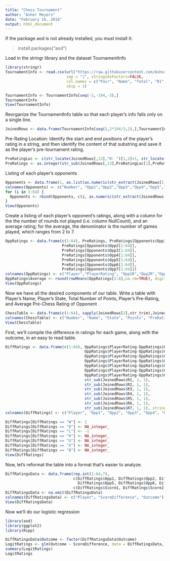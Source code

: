 ```yaml
---
title: "Chess Tournament"
author: "Asher Meyers"
date: "February 16, 2016"
output: html_document
---
```


If the package aod is not already installed, you must install it:

> install.packages("aod")

Load in the stringr library and the dataset TournamentInfo
```r
library(stringr)
TournamentInfo <- read.csv(url("https://raw.githubusercontent.com/AsherMeyers/DATA-607/master/tournamentinfo.txt"),
                           sep = "|", stringsAsFactors=FALSE,
                           col.names = c("Pair", "Name", "Total", "R1", "R2", "R3", "R4", "R5", "R6", "R7", ""), 
                           skip = 1)

TournamentInfo <- TournamentInfo[seq(-2,-194,-3),]
TournamentInfo
View(TournamentInfo)
```


Reorganize the TournamentInfo table so that each player's info falls only on a single line.
```r
JoinedRows <- data.frame(TournamentInfo[seq(2,2*194/3,2),],TournamentInfo[seq(3,2*194/3,2),])
```

Pre-Rating Location: Identify the start and end positions of the player's rating in a string, and then identify the content of that substring and save it as the player's pre-tournament rating.
```r
PreRatingLoc <- c(str_locate(JoinedRows[,13],"R: ")[1,2]+1, str_locate(JoinedRows[,13], "R: ")[1,2]+4)
PreRatings <- as.integer(str_sub(JoinedRows[,13],PreRatingLoc[1],PreRatingLoc[2]))
```

Listing of each player's opponents
```r
Opponents <- data.frame(1, as.list(as.numeric(str_extract(JoinedRows[1,4:10],"[0-9]{1,2}"))))
colnames(Opponents) <- c("Number", "Opp1","Opp2","Opp3","Opp4","Opp5","Opp6","Opp7")
for (i in 2:64) {
  Opponents <- rbind(Opponents, c(i, as.numeric(str_extract(JoinedRows[i,4:10],"[0-9]{1,2}"))))
}
View(Opponents)
```

Create a listing of each player's opponent's ratings, along with a column for the the number of rounds not played (i.e. column NullCount), and an average rating; for the average, the denominator is the number of games played, which ranges from 2 to 7.

```r
OppRatings <- data.frame(c(1:64), PreRatings, PreRatings[Opponents$Opp1[1:64]],
                         PreRatings[Opponents$Opp2[1:64]],
                         PreRatings[Opponents$Opp3[1:64]],
                         PreRatings[Opponents$Opp4[1:64]],
                         PreRatings[Opponents$Opp5[1:64]],
                         PreRatings[Opponents$Opp6[1:64]],
                         PreRatings[Opponents$Opp7[1:64]])
colnames(OppRatings) <- c("Player","PlayerRating", "Opp1R","Opp2R","Opp3R","Opp4R","Opp5R","Opp6R","Opp7R")
OppRatings$Average <- round(rowMeans(OppRatings[2:8],na.rm=TRUE), digits=0)
View(OppRatings)
```

Now we have all the desired components of our table. Write a table with Player’s Name, Player’s State, Total Number of Points, Player’s Pre-Rating, and Average Pre-Chess Rating of Opponent

```r
ChessTable <- data.frame(c(1:64), sapply(JoinedRows[2],str_trim),JoinedRows[12],JoinedRows[3], PreRatings, OppRatings$Average)
colnames(ChessTable) <- c("Number", "Name", "State", "Points", "PreRating","OpponentAverage")
View(ChessTable)
```


First, we'll compile the difference in ratings for each game, along with the outcome, in an easy to read table.
```r
DiffRatings <- data.frame(c(1:64), OppRatings$PlayerRating-OppRatings$Opp1R,
                                   OppRatings$PlayerRating-OppRatings$Opp2R, 
                                   OppRatings$PlayerRating-OppRatings$Opp3R, 
                                   OppRatings$PlayerRating-OppRatings$Opp4R, 
                                   OppRatings$PlayerRating-OppRatings$Opp5R, 
                                   OppRatings$PlayerRating-OppRatings$Opp6R, 
                                   OppRatings$PlayerRating-OppRatings$Opp7R,
                                   str_sub(JoinedRows$R1, 1, 1),
                                   str_sub(JoinedRows$R2, 1, 1),
                                   str_sub(JoinedRows$R3, 1, 1),
                                   str_sub(JoinedRows$R4, 1, 1),
                                   str_sub(JoinedRows$R5, 1, 1),
                                   str_sub(JoinedRows$R6, 1, 1),
                                   str_sub(JoinedRows$R7, 1, 1), stringsAsFactors=FALSE)
colnames(DiffRatings) <- c("Player", "Opp1", "Opp2", "Opp3", "Opp4", "Opp5", "Opp6", "Opp7", "Score1", "Score2", "Score3", "Score4", "Score5","Score6", "Score7")

DiffRatings[DiffRatings == "W"] <- 1
DiffRatings[DiffRatings == "D"] <- NA_integer_
DiffRatings[DiffRatings == "L"] <- -1
DiffRatings[DiffRatings == "H"] <- NA_integer_
DiffRatings[DiffRatings == "U"] <- NA_integer_
DiffRatings[DiffRatings == "X"] <- NA_integer_
DiffRatings[DiffRatings == "B"] <- NA_integer_
View(DiffRatings)


```

Now, let's reformat the table into a format that's easier to analyze.
```r
DiffRatingsData <- data.frame(rep.int(1:64,7), 
                              c(DiffRatings$Opp1, DiffRatings$Opp2, DiffRatings$Opp3, DiffRatings$Opp4,
                                DiffRatings$Opp5, DiffRatings$Opp6, DiffRatings$Opp7),
                              c(DiffRatings$Score1, DiffRatings$Score2, DiffRatings$Score3, DiffRatings$Score4,                                         DiffRatings$Score5, DiffRatings$Score6, DiffRatings$Score7))
DiffRatingsData <- na.omit(DiffRatingsData)
colnames(DiffRatingsData) <- c("Player", "ScoreDifference", "Outcome")
View(DiffRatingsData)
```

Now we'll do our logistic regression
```r
library(aod)
library(ggplot2)
library(Rcpp)

DiffRatingsData$Outcome <- factor(DiffRatingsData$Outcome)
LogitRatings <- glm(Outcome ~ ScoreDifference, data = DiffRatingsData, family = "binomial")
summary(LogitRatings)
LogitRatings
```
